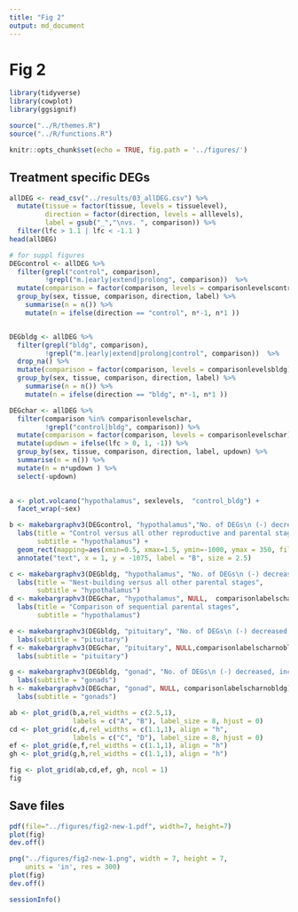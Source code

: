 ```yaml
---
title: "Fig 2"
output: md_document
---
```


# Fig 2

```r
library(tidyverse)
library(cowplot)
library(ggsignif)

source("../R/themes.R")
source("../R/functions.R")

knitr::opts_chunk$set(echo = TRUE, fig.path = '../figures/')
```

## Treatment specific DEGs 

```r
allDEG <- read_csv("../results/03_allDEG.csv") %>%
  mutate(tissue = factor(tissue, levels = tissuelevel),
         direction = factor(direction, levels = alllevels),
         label = gsub("_","\nvs. ", comparison)) %>%
  filter(lfc > 1.1 | lfc < -1.1 )
head(allDEG)

# for suppl figures
DEGcontrol <- allDEG %>% 
  filter(grepl("control", comparison),
         !grepl("m.|early|extend|prolong", comparison))  %>%
  mutate(comparison = factor(comparison, levels = comparisonlevelscontrol)) %>%
  group_by(sex, tissue, comparison, direction, label) %>%
    summarise(n = n()) %>%
    mutate(n = ifelse(direction == "control", n*-1, n*1 ))


DEGbldg <- allDEG %>% 
  filter(grepl("bldg", comparison),
         !grepl("m.|early|extend|prolong|control", comparison))  %>%
  drop_na() %>%
  mutate(comparison = factor(comparison, levels = comparisonlevelsbldg))  %>%
  group_by(sex, tissue, comparison, direction, label) %>%
    summarise(n = n()) %>%
    mutate(n = ifelse(direction == "bldg", n*-1, n*1 ))

DEGchar <- allDEG %>% 
  filter(comparison %in% comparisonlevelschar,
         !grepl("control|bldg", comparison)) %>%
  mutate(comparison = factor(comparison, levels = comparisonlevelschar)) %>%
  mutate(updown = ifelse(lfc > 0, 1, -1)) %>%
  group_by(sex, tissue, comparison, direction, label, updown) %>%
  summarise(n = n()) %>%
  mutate(n = n*updown ) %>%
  select(-updown)
  
```


```r
a <- plot.volcano("hypothalamus", sexlevels,  "control_bldg") + 
  facet_wrap(~sex) 

b <- makebargraphv3(DEGcontrol, "hypothalamus","No. of DEGs\n (-) decreased, incrased (+)", comparisonlabelscontrol) +
  labs(title = "Control versus all other reproductive and parental stages",
       subtitle = "hypothalamus") +
  geom_rect(mapping=aes(xmin=0.5, xmax=1.5, ymin=-1000, ymax = 350, fill = F), color="black", alpha=0.5) +
  annotate("text", x = 1, y = -1075, label = "B", size = 2.5)   

c <- makebargraphv3(DEGbldg, "hypothalamus", "No. of DEGs\n (-) decreased, incrased (+)", comparisonlabelsbldg) +
  labs(title = "Nest-building versus all other parental stages",
       subtitle = "hypothalamus")
d <- makebargraphv3(DEGchar, "hypothalamus", NULL,  comparisonlabelscharnobldg) +
  labs(title = "Comparison of sequential parental stages",
       subtitle = "hypothalamus")

e <- makebargraphv3(DEGbldg, "pituitary", "No. of DEGs\n (-) decreased, incrased (+)", comparisonlabelsbldg) +
  labs(subtitle = "pituitary")
f <- makebargraphv3(DEGchar, "pituitary", NULL,comparisonlabelscharnobldg) +
  labs(subtitle = "pituitary")

g <- makebargraphv3(DEGbldg, "gonad", "No. of DEGs\n (-) decreased, incrased (+)", comparisonlabelsbldg) +
  labs(subtitle = "gonads")
h <- makebargraphv3(DEGchar, "gonad", NULL, comparisonlabelscharnobldg) +
  labs(subtitle = "gonads")

ab <- plot_grid(b,a,rel_widths = c(2.5,1), 
                labels = c("A", "B"), label_size = 8, hjust = 0)
cd <- plot_grid(c,d,rel_widths = c(1.1,1), align = "h",
                labels = c("C", "D"), label_size = 8, hjust = 0)
ef <- plot_grid(e,f,rel_widths = c(1.1,1), align = "h")
gh <- plot_grid(g,h,rel_widths = c(1.1,1), align = "h")

fig <- plot_grid(ab,cd,ef, gh, ncol = 1)
fig


```

## Save files

```r
pdf(file="../figures/fig2-new-1.pdf", width=7, height=7)
plot(fig)
dev.off()

png("../figures/fig2-new-1.png", width = 7, height = 7, 
    units = 'in', res = 300)
plot(fig) 
dev.off()

sessionInfo()
```